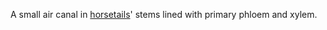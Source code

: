A small air canal in [[equisetum|horsetails]]' stems lined with primary phloem and xylem. 


{{biology-stub}}